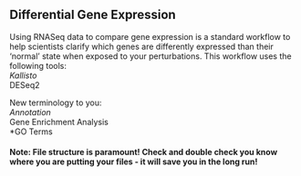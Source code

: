 ## Differential Gene Expression

Using RNASeq data to compare gene expression is a standard workflow to help scientists clarify which genes are differently expressed than their 'normal' state when exposed to your perturbations. This workflow uses the following tools:  
*Kallisto  
*DESeq2  

New terminology to you:  
*Annotation  
*Gene Enrichment Analysis  
*GO Terms  

#### Note: File structure is paramount! Check and double check you know where you are putting your files - it will save you in the long run!
